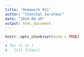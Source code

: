 ```yaml
---
title: 'Homework #11'
author: "Chanchal Saratkar"
date: "2024-04-10"
output: html_document
---
```


```r
knitr::opts_chunk$set(echo = TRUE)
```

```r
# for (i in )
#   list.files()
```


